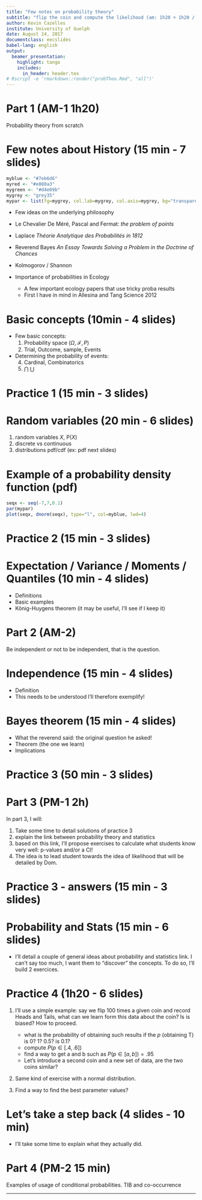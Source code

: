 ```yaml
---
title: "Few notes on probability theory"
subtitle: "flip the coin and compute the likelihood (am: 1h20 + 1h20 / pm 2h + 15min)"
author: Kevin Cazelles
institute: University of Guelph
date: August 14, 2017
documentclass: eecslides
babel-lang: english
output:
  beamer_presentation:
    highlight: tango
    includes:
      in_header: header.tex
# Rscript -e 'rmarkdown::render("probTheo.Rmd", "all")'
---
```



# Part 1 (AM-1 1h20)

Probability theory from scratch


# Few notes about History (15 min - 7 slides)

```r
myblue <- "#7eb6d6"
myred <- "#e080a3"
mygreen <- "#d4e09b"
mygrey <- "grey35"
mypar <- list(fg=mygrey, col.lab=mygrey, col.axis=mygrey, bg="transparent", las = 1, cex.main=2, cex.axis=1.4, cex.lab=1.4, bty="l")
```

- Few ideas on the underlying philosophy

- Le Chevalier De Méré, Pascal and Fermat: *the problem of points*

- Laplace *Théorie Analytique des Probabilités in 1812*

- Reverend Bayes *An Essay Towards Solving a Problem in the Doctrine of Chances*

- Kolmogorov / Shannon

- Importance of probabilities in Ecology
    - A few important ecology papers that use tricky proba results
    - First I have in mind in Allesina and Tang Science 2012



# Basic concepts (10min - 4 slides)

- Few basic concepts:
    1. Probability space $\left(\Omega, \mathcal{F}, P\right)$
    2. Trial, Outcome, sample, Events

- Determining the probability of events:
    4. Cardinal, Combinatorics
    5. $\bigcap$ $\bigcup$


# Practice 1 (15 min - 3 slides)

\begin{exampleblock}{Basic Combinatorics}
    - flip the coin and roll the dice

    - I'll try to make it fun, *e.g.* how to simulate a dice using a coin?
\end{exampleblock}


# Random variables (20 min - 6 slides)

  1. random variables $X$, P($X$)
  2. discrete vs continuous
  3. distributions pdf/cdf (ex: pdf next slides)


# Example of a probability density function (pdf)

<!-- probability distribution function -->
<!-- a probability mass function -->

  ```r
  seqx <- seq(-7,7,0.1)
  par(mypar)
  plot(seqx, dnorm(seqx), type="l", col=myblue, lwd=4)
  ```


# Practice 2 (15 min - 3 slides)

  \begin{exampleblock}{Random variables}
      - same kind of exercises as did previously but using the new formalism
  \end{exampleblock}



# Expectation / Variance / Moments / Quantiles (10 min - 4 slides)

- Definitions
- Basic examples
<!-- - Shannon Entropy -->
- König-Huygens theorem (it may be useful, I'll see if I keep it)





# Part 2 (AM-2)

Be independent or not to be independent, that is the question.


# Independence (15 min - 4 slides)

- Definition
- This needs to be understood I'll therefore exemplify!


# Bayes theorem (15 min - 4 slides)

- What the reverend said: the original question he asked!
- Theorem (the one we learn)
- Implications


# Practice 3 (50 min - 3 slides)

\begin{exampleblock}{Let's recap}
    - 1 to 3 examples that would use *almost* everything mentioned so far!
    - I may use a classical example of conditional probability.
\end{exampleblock}






# Part 3 (PM-1 2h)

In part 3, I will:

1. Take some time to detail solutions of practice 3   
2. explain the link between probability theory and statistics     
3. based on this link, I'll propose exercises to calculate what students
know very well: p-values and/or a CI!
4. The idea is to lead student towards the idea of likelihood that will be detailed by Dom.

# Practice 3 - answers (15 min - 3 slides)

# Probability and Stats (15 min - 6 slides)
  - I'll detail a couple of general ideas about probability and statistics link.
  I can't say too much, I want them to "discover" the concepts. To do so, I'll
  build 2 exercices.



# Practice 4 (1h20 - 6 slides)

1. I'll use a simple example: say we flip 100 times
  a given coin and record Heads and Tails, what can we learn form this data
  about the coin? Is is biased? How to proceed.
    - what is the probability of obtaining such results if the $p$ (obtaining T)
    is 0? 1? 0.5? is 0.1?
    - compute $P(p\in[.4,.6])$
    - find a way to get a and b such as $P(p\in[a,b])=.95$
    - Let's introduce a second coin and a new set of data, are the two coins similar?

2. Same kind of exercise with a normal distribution.

3. Find a way to find the best parameter values?


# Let's take a step back (4 slides - 10 min)

- I'll take some time to explain what they actually did.





# Part 4 (PM-2 15 min)

Examples of usage of conditional probabilities.
TIB and co-occurrence



----

\begin{alertblock}{AlertBlock}
  Pass auf!
\end{alertblock}
